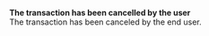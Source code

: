   
<Card title="101002" href="/errors/codes/101002" >  

 **The transaction has been cancelled by the user**  
 The transaction has been canceled by the end user.  

</Card>